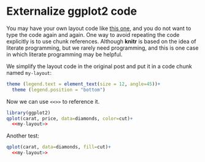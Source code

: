 # Externalize ggplot2 code
 
You may have your own layout code like [this one](http://stackoverflow.com/q/14802183/559676), and you do not want to type the code again and again. One way to avoid repeating the code explicitly is to use chunk references. Although **knitr** is based on the idea of literate programming, but we rarely need programming, and this is one case in which literate programming may be helpful.

We simplify the layout code in the original post and put it in a code chunk named `my-layout`:

```r
theme (legend.text = element_text(size = 12, angle=45))+
  theme (legend.position = "bottom")
```

Now we can use `<<>>` to reference it.

```r
library(ggplot2)
qplot(carat, price, data=diamonds, color=cut)+
  <<my-layout>>
```

Another test:

```r
qplot(carat, data=diamonds, fill=cut)+
  <<my-layout>>
```
